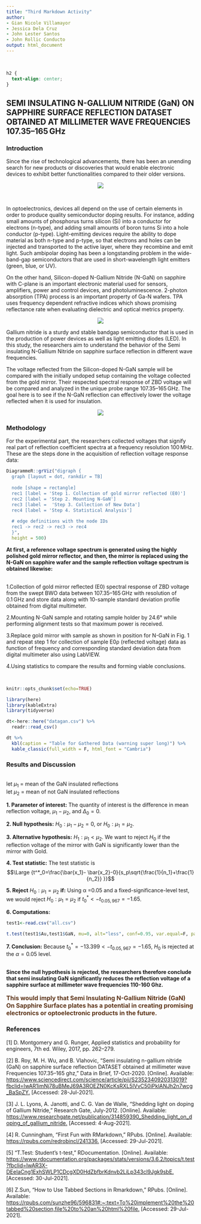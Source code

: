 ```yaml
---
title: "Third Markdown Activity"
author: 
- Gian Nicole Villamayor
- Jessica Dela Cruz
- John Lester Santos
- John Rollic Conducto
output: html_document
---
```

<br>

```css
h2 {
  text-align: center;
}
```


## SEMI INSULATING N-GALLIUM NITRIDE (GaN) ON SAPPHIRE SURFACE REFLECTION DATASET OBTAINED AT MILLIMETER WAVE FREQUENCIES 107.35–165 GHz {.tabset}


### **Introduction**


<p>
Since the rise of technological advancements, there has been an unending search for new products or discoveries that would enable electronic devices to exhibit better functionalities compared to their older versions.

<center> ![](images\Optoelectronics.png) </center>
<br>

In optoelectronics, devices all depend on the use of certain elements in order to produce quality semiconductor doping results. For instance, adding small amounts of phosphorus turns silicon (Si) into a conductor for electrons (n-type), and adding small amounts of boron turns Si into a hole conductor (p-type). Light-emitting devices require the ability to dope material as both n-type and p-type, so that electrons and holes can be injected and transported to the active layer, where they recombine and emit light. Such ambipolar doping has been a longstanding problem in the wide-band-gap semiconductors that are used in short-wavelength light emitters (green, blue, or UV). 

On the other hand, Silicon-doped N-Gallium Nitride (N-GaN) on sapphire with C-plane is an important electronic material used for sensors, amplifiers, power and control devices, and photoluminescence. 2-photon absorption (TPA) process is an important property of Ga-N wafers. TPA uses frequency dependent refractive indices which shows promising reflectance rate when evaluating dielectric and optical metrics property.

<center> ![](images\second.jpeg) </center>

Gallium nitride is a sturdy and stable bandgap semiconductor that is used in the production of power devices as well as light emitting diodes (LED). In this study, the researchers aim to understand the behavior of the Semi insulating N-Gallium Nitride on sapphire surface reflection in different wave frequencies. 

The voltage reflected from the Silicon-doped N-GaN sample will be compared with the initially undoped setup containing the voltage collected from the gold mirror. Their respected spectral response of ZBD voltage will be compared and analyzed  in the unique probe range 107.35–165 GHz. The goal here is to see if the N-GaN reflection can effectively lower the voltage reflected when it is used for insulation.


<center> ![](images\third.png) </center>



### **Methodology**

For the experimental part, the researchers collected voltages that signify real part of reflection coefficient spectra at a frequency resolution 100 MHz. These are the steps done in the acquisition of reflection voltage response data:


```r
DiagrammeR::grViz("digraph {
  graph [layout = dot, rankdir = TB]
  
  node [shape = rectangle]        
  rec1 [label = 'Step 1. Collection of gold mirror reflected (E0)']
  rec2 [label = 'Step 2. Mounting N-GaN']
  rec3 [label =  'Step 3. Collection of New Data']
  rec4 [label = 'Step 4. Statistical Analysis']
  
  # edge definitions with the node IDs
  rec1 -> rec2 -> rec3 -> rec4
  }",
  height = 500)
```

**At first, a reference voltage spectrum is generated using the highly polished gold mirror reflector, and then, the mirror is replaced using the N-GaN on sapphire wafer and the sample reflection voltage spectrum is obtained likewise:**
<br>
<br>

1.Collection of gold mirror reflected (E0) spectral response of ZBD voltage from the swept BWO data between 107.35–165 GHz with resolution of 0.1 GHz and store data along with 10-sample standard deviation profile obtained from digital multimeter.

2.Mounting N-GaN sample and rotating sample holder by 24.6° while performing alignment tests so that maximum power is received.

3.Replace gold mirror with sample as shown in position for N-GaN in Fig. 1 and repeat step 1 for collection of sample E0ρ (reflected voltage) data as function of frequency and corresponding standard deviation data from digital multimeter also using LabVIEW.

4.Using statistics to compare the results and forming viable conclusions.

</p>
<br>

```r
knitr::opts_chunk$set(echo=TRUE)

library(here)
library(kableExtra)
library(tidyverse)

dt<-here::here("datagan.csv") %>%
  readr::read_csv()
```

```r
dt %>%
  kbl(caption = "Table for Gathered Data (warning super long)") %>%
  kable_classic(full_width = F, html_font = "Cambria")
```


### **Results and Discussion**

<br>
let $μ_1$ = mean of the GaN insulated reflections
<br>
let $μ_2$ = mean of not GaN insulated reflections
<p> **1. Parameter of interest:** The quantity of interest is the
difference in mean reflection voltage, $μ_1 − μ_2$, and $Δ_0 = 0$.


<p> **2. Null hypothesis:** $H_0: μ_1 − μ_2 = 0,$ or $H_0: μ_1 = μ_2.$
<p> **3. Alternative hypothesis:** $H_1: μ_1 < μ_2$. We want to reject $H_0$ if the reflection voltage of the mirror with GaN is significantly lower than the mirror with Gold.
<p> **4. Test statistic:** The test statistic is
$$\Large {t^*_0=\frac{\bar{x_1}- \bar{x_2}-0}{s_p\sqrt{\frac{1}{n_1}+\frac{1}{n_2}} }}$$
<p> **5. Reject** $H_0:μ_1 = μ_2$ **if:** Using α =0.05 and a fixed-significance-level
test, we would reject $H_0:μ_1 = μ_2$ if $t^*_0 < -t_{0.05,967} = -1.65$.
<p> **6. Computations:**
```r
test1<-read.csv("all.csv")
```
```r
t.test(test1$Au,test1$GaN, mu=0, alt="less", conf=0.95, var.equal=F, paired=F)
```
<p> **7. Conclusion:** Because $t^*_0 = -13.399<-t_{0.05,967} = -1.65$, $H_0$ is rejected at the $α = 0.05$ level.
<div class="ans"><p> 
<br>
**Since the null hypothesis is rejected, the researchers therefore conclude that semi insulating GaN significantly reduces the reflection voltage of a sapphire surface at millimeter wave frequencies 110-160 Ghz. 
<br>
<br>
<font size=3px><font color=#5C3317>
This would imply that Semi Insulating N-Gallium Nitride (GaN) On Sapphire Surface plates has a potential in creating promising electronics or optoelectronic products in the future.**
</font></font>









### **References**


[1] D. Montgomery and G. Runger, Applied statistics and probability for engineers, 7th ed. Wiley, 2017, pp. 262–279.
<br>

[2] B. Roy, M. H. Wu, and B. Vlahovic, “Semi insulating n-gallium nitride (GaN) on sapphire surface reflection DATASET obtained at millimeter wave Frequencies 107.35–165 ghz,” Data in Brief, 17-Oct-2020. [Online]. Available: <https://www.sciencedirect.com/science/article/pii/S2352340920313019?fbclid=IwAR1imNj78uBMeJ69A3ROEZN0KcKsRXL5lVvC50iPklANJh2n7wcg_BaSpZY.> [Accessed: 28-Jul-2021]. 
<br>

[3] J. L. Lyons, A. Janotti, and C. G. Van de Walle, “Shedding light on doping of Gallium Nitride,” Research Gate, July-2012. [Online]. Available: <https://www.researchgate.net/publication/314859390_Shedding_light_on_doping_of_gallium_nitride.> [Accessed: 4-Aug-2021]. 
<br>


[4] R. Cunningham, “First Fun with RMarkdown,” RPubs. [Online]. Available: <https://rpubs.com/redrobincl/241336.> [Accessed: 29-Jul-2021]. 
<br>

[5] “T.Test: Student's t-test,” RDocumentation. [Online]. Available: <https://www.rdocumentation.org/packages/stats/versions/3.6.2/topics/t.test?fbclid=IwAR3X-DEeIaCng1ExhSWLP1CDcgXD0HdZbfbrKdnvb2LiLp343cl9Jgk9sbE.> [Accessed: 30-Jul-2021]. 
<br>

[6] Z.Sun, “How to Use Tabbed Sections in Rmarkdown,” RPubs. [Online]. Available: <https://rpubs.com/sunzhe96/596831#:~:text=To%20implement%20the%20tabbed%20section,file%20to%20an%20html%20file.> [Accessed: 29-Jul-2021].
<br>

<br>
<br>
